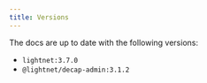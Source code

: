 ```yaml
---
title: Versions
---
```


The docs are up to date with the following versions:

- `lightnet:3.7.0`
- `@lightnet/decap-admin:3.1.2`
